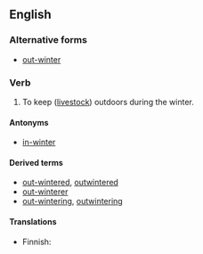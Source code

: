 ==English==

===Alternative forms===
*[[out-winter]]

===Verb===
{{en-verb}}

# {{context|transitive|lang=en}} To keep ([[livestock]]) outdoors during the winter.

====Antonyms====
*[[in-winter]]

====Derived terms====
* [[out-wintered]], [[outwintered]]<!--adjective-->
* [[out-winterer]]
* [[out-wintering]], [[outwintering]]<!--noun-->

====Translations====
{{trans-top|to keep outdoors}}
* Finnish: {{t+|fi|pitää}} {{t+|fi|ulkona}}
{{trans-mid}}
{{trans-bottom}}